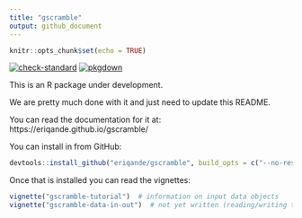 ```yaml
---
title: "gscramble"
output: github_document
---
```


```r
knitr::opts_chunk$set(echo = TRUE)
```

<!-- badges: start -->
[![check-standard](https://github.com/eriqande/gscramble/actions/workflows/check-standard.yaml/badge.svg)](https://github.com/eriqande/gscramble/actions/workflows/check-standard.yaml)
 [![pkgdown](https://github.com/eriqande/gscramble/actions/workflows/pkgdown.yaml/badge.svg)](https://github.com/eriqande/gscramble/actions/workflows/pkgdown.yaml)
<!-- badges: end -->

This is an R package under development.

We are pretty much done with it and just need to update this README.

You can read the documentation for it at:
https://eriqande.github.io/gscramble/


You can install in from GitHub:

```r
devtools::install_github("eriqande/gscramble", build_opts = c("--no-resave-data"))
```

Once that is installed you can read the vignettes:

```r
vignette("gscramble-tutorial")  # information on input data objects
vignette("gscramble-data-in-out")  # not yet written (reading/writing to PLINK, etc.)
```
